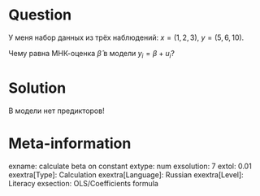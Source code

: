 Question
========

У меня набор данных из трёх наблюдений: $x = (1, 2, 3)$, $y = (5, 6, 10)$. 

Чему равна МНК-оценка $\hat\beta$ в модели $y_i = \beta + u_i$?

Solution
========

В модели нет предикторов!

Meta-information
================
exname: calculate beta on constant
extype: num
exsolution: 7
extol: 0.01
exextra[Type]: Calculation
exextra[Language]: Russian
exextra[Level]: Literacy
exsection: OLS/Coefficients formula
